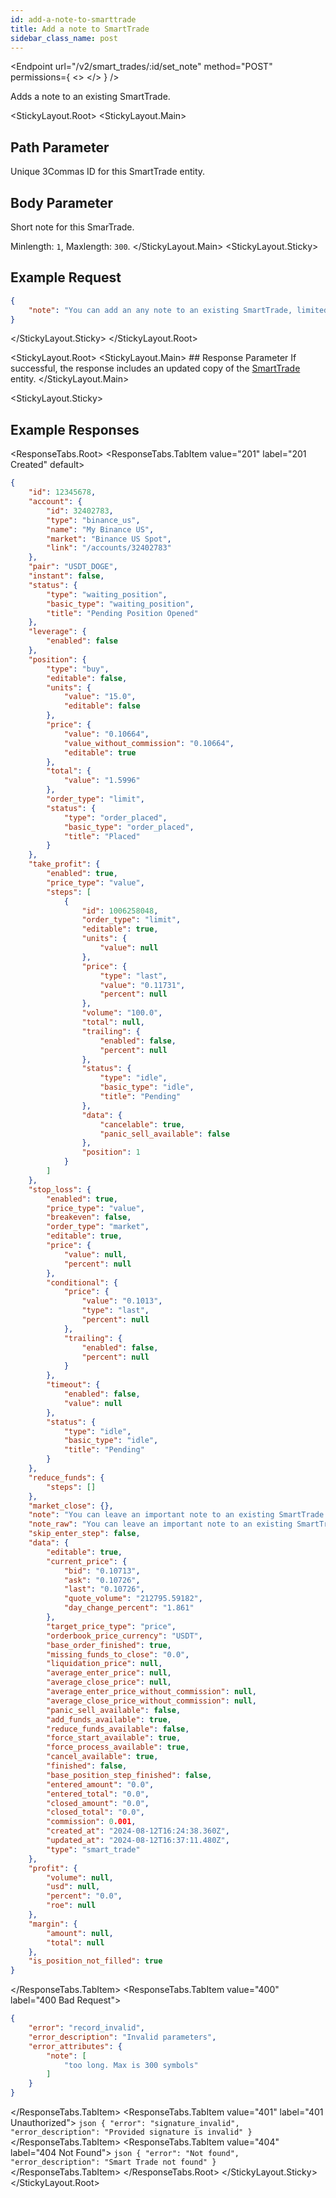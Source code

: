 ```yaml
---
id: add-a-note-to-smarttrade
title: Add a note to SmartTrade
sidebar_class_name: post
---
```



<Endpoint
  url="/v2/smart_trades/:id/set_note"
  method="POST"
  permissions={
    <>
      <Permission title="Permission" description="SMART_TRADES_WRITE" />
      <Permission title="Security" description="SIGNED" />
    </>
  }
/>

Adds a note to an existing SmartTrade.

<StickyLayout.Root>
<StickyLayout.Main>

## Path Parameter
<ApiParam name='id' type='integer' id="id" required>
   Unique 3Commas ID for this SmartTrade entity.
</ApiParam>

## Body Parameter
<ApiParam name='note' type='string' id="note" required>
   Short note for this SmarTrade.
   
   Minlength: `1`, Maxlength: `300`.
</ApiParam>
</StickyLayout.Main>
<StickyLayout.Sticky>

## Example Request

```json title="POST /v2/smart_trades/12345678/set_note"
{
    "note": "You can add an any note to an existing SmartTrade, limited to 300 characters."
}
```
</StickyLayout.Sticky>
</StickyLayout.Root>

<StickyLayout.Root>
<StickyLayout.Main>
    ## Response Parameter
    If successful, the response includes an updated copy of the [SmartTrade](/docs/SmartTrade/0.%20SmartTrade%20entity.mdx) entity.
</StickyLayout.Main>

<StickyLayout.Sticky>

##  Example Responses
<ResponseTabs.Root>
<ResponseTabs.TabItem value="201" label="201 Created" default>

```json
{
    "id": 12345678,
    "account": {
        "id": 32402783,
        "type": "binance_us",
        "name": "My Binance US",
        "market": "Binance US Spot",
        "link": "/accounts/32402783"
    },
    "pair": "USDT_DOGE",
    "instant": false,
    "status": {
        "type": "waiting_position",
        "basic_type": "waiting_position",
        "title": "Pending Position Opened"
    },
    "leverage": {
        "enabled": false
    },
    "position": {
        "type": "buy",
        "editable": false,
        "units": {
            "value": "15.0",
            "editable": false
        },
        "price": {
            "value": "0.10664",
            "value_without_commission": "0.10664",
            "editable": true
        },
        "total": {
            "value": "1.5996"
        },
        "order_type": "limit",
        "status": {
            "type": "order_placed",
            "basic_type": "order_placed",
            "title": "Placed"
        }
    },
    "take_profit": {
        "enabled": true,
        "price_type": "value",
        "steps": [
            {
                "id": 1006258048,
                "order_type": "limit",
                "editable": true,
                "units": {
                    "value": null
                },
                "price": {
                    "type": "last",
                    "value": "0.11731",
                    "percent": null
                },
                "volume": "100.0",
                "total": null,
                "trailing": {
                    "enabled": false,
                    "percent": null
                },
                "status": {
                    "type": "idle",
                    "basic_type": "idle",
                    "title": "Pending"
                },
                "data": {
                    "cancelable": true,
                    "panic_sell_available": false
                },
                "position": 1
            }
        ]
    },
    "stop_loss": {
        "enabled": true,
        "price_type": "value",
        "breakeven": false,
        "order_type": "market",
        "editable": true,
        "price": {
            "value": null,
            "percent": null
        },
        "conditional": {
            "price": {
                "value": "0.1013",
                "type": "last",
                "percent": null
            },
            "trailing": {
                "enabled": false,
                "percent": null
            }
        },
        "timeout": {
            "enabled": false,
            "value": null
        },
        "status": {
            "type": "idle",
            "basic_type": "idle",
            "title": "Pending"
        }
    },
    "reduce_funds": {
        "steps": []
    },
    "market_close": {},
    "note": "You can leave an important note to an existing SmartTrade. The note should not contain more than 300 characters. It allows the user to leave a note of any nature on SmartTrade.",
    "note_raw": "You can leave an important note to an existing SmartTrade. The note should not contain more than 300 characters. It allows the user to leave a note of any nature on SmartTrade.",
    "skip_enter_step": false,
    "data": {
        "editable": true,
        "current_price": {
            "bid": "0.10713",
            "ask": "0.10726",
            "last": "0.10726",
            "quote_volume": "212795.59182",
            "day_change_percent": "1.861"
        },
        "target_price_type": "price",
        "orderbook_price_currency": "USDT",
        "base_order_finished": true,
        "missing_funds_to_close": "0.0",
        "liquidation_price": null,
        "average_enter_price": null,
        "average_close_price": null,
        "average_enter_price_without_commission": null,
        "average_close_price_without_commission": null,
        "panic_sell_available": false,
        "add_funds_available": true,
        "reduce_funds_available": false,
        "force_start_available": true,
        "force_process_available": true,
        "cancel_available": true,
        "finished": false,
        "base_position_step_finished": false,
        "entered_amount": "0.0",
        "entered_total": "0.0",
        "closed_amount": "0.0",
        "closed_total": "0.0",
        "commission": 0.001,
        "created_at": "2024-08-12T16:24:38.360Z",
        "updated_at": "2024-08-12T16:37:11.480Z",
        "type": "smart_trade"
    },
    "profit": {
        "volume": null,
        "usd": null,
        "percent": "0.0",
        "roe": null
    },
    "margin": {
        "amount": null,
        "total": null
    },
    "is_position_not_filled": true
}
```
</ResponseTabs.TabItem>
<ResponseTabs.TabItem value="400" label="400 Bad Request">
```json
{
    "error": "record_invalid",
    "error_description": "Invalid parameters",
    "error_attributes": {
        "note": [
            "too long. Max is 300 symbols"
        ]
    }
}
```
</ResponseTabs.TabItem>
<ResponseTabs.TabItem value="401" label="401 Unauthorized">
        ```json
        {
            "error": "signature_invalid",
            "error_description": "Provided signature is invalid"
        }
        ```
</ResponseTabs.TabItem>
<ResponseTabs.TabItem value="404" label="404 Not Found">
        ```json
        {
            "error": "Not found",
            "error_description": "Smart Trade not found"
        }
        ```
</ResponseTabs.TabItem>
</ResponseTabs.Root>
</StickyLayout.Sticky>
</StickyLayout.Root>
